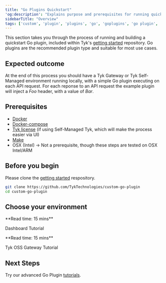 ```yaml
---
title: "Go Plugins Quickstart"
'og:description': "Explains purpose and prerequisites for running quickstart Go plugin"
sidebarTitle: "Overview"
tags: ['custom', 'plugin', 'plugins', 'go', 'goplugins', 'go plugin', 'tyk go plugin', 'golang plugin']
---
```



This section takes you through the process of running and building a quickstart Go plugin, included within Tyk's [getting started](https://github.com/TykTechnologies/custom-go-plugin) repository. Go plugins are the recommended plugin type and suitable for most use cases.

## Expected outcome

At the end of this process you should have a Tyk Gateway or Tyk Self-Managed environment running locally, with a simple Go plugin executing on each API request. For each reponse to an API request the example plugin will inject a *Foo* header, with a value of *Bar*.

## Prerequisites

- [Docker](https://docs.docker.com/get-docker/)
- [Docker-compose](https://docs.docker.com/compose/install/)
- [Tyk license](https://tyk.io/sign-up/#self) (if using Self-Managed Tyk, which will make the process easier via UI)
- [Make](https://www.gnu.org/software/make)
- OSX (Intel) -> Not a prerequisite, though these steps are tested on OSX Intel/ARM

## Before you begin

Please clone the [getting started](https://github.com/TykTechnologies/custom-go-plugin) respository.

```bash
git clone https://github.com/TykTechnologies/custom-go-plugin
cd custom-go-plugin
```

## Choose your environment

<ResponsiveGrid>

<Card href="/5.5/plugins/tutorials/quick-starts/go/dashboard" img="/img/logos/tyk-logo-selfmanaged.svg">
**Read time: 15 mins**

Dashboard Tutorial
</Card>

<Card href="/5.5/plugins/tutorials/quick-starts/go/open-source" img="/img/logos/tyk-logo-selfmanaged.svg">
**Read time: 15 mins**

Tyk OSS Gateway Tutorial
</Card>

</ResponsiveGrid>

## Next Steps

Try our advanced Go Plugin [tutorials](/5.5/plugins/supported-languages/golang.md).
